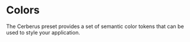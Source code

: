 
# Colors

The Cerberus preset provides a set of semantic color tokens that can be used to style your application.

<PaletteList palette="neutral" />
<PaletteList palette="action" />
<PaletteList palette="info" />
<PaletteList palette="success" />
<PaletteList palette="warning" />
<PaletteList palette="danger" />
